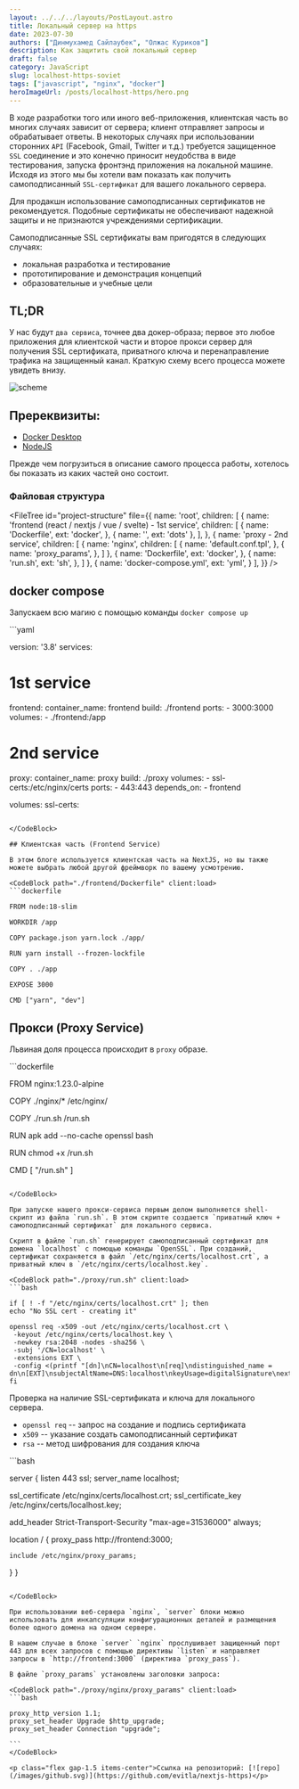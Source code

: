 ```yaml
---
layout: ../../../layouts/PostLayout.astro
title: Локальный сервер на https
date: 2023-07-30
authors: ["Динмухамед Сайлаубек", "Олжас Куриков"]
description: Как защитить свой локальный сервер
draft: false
category: JavaScript
slug: localhost-https-soviet
tags: ["javascript", "nginx", "docker"]
heroImageUrl: /posts/localhost-https/hero.png
---
```



В ходе разработки того или иного веб-приложения, клиентская часть во многих случаях зависит от сервера; клиент отправляет запросы и обрабатывает ответы.
В некоторых случаях при использовании
сторонних `API` (Facebook, Gmail, Twitter и т.д.) требуется защищенное `SSL` соединение и это конечно приносит неудобства в виде тестирования, запуска фронтэнд приложения на локальной машине. Исходя из этого мы бы хотели вам показать как получить самоподписанный `SSL-сертификат` для вашего локального сервера.

<Quote variant="warning">
  Для продакшн использование самоподписанных сертификатов не рекомендуется.
  Подобные сертификаты не обеспечивают надежной защиты и не признаются
  учреждениями сертификации.
</Quote>

Самоподписанные SSL сертификаты вам пригодятся в следующих случаях:

- локальная разработка и тестирование
- прототипирование и демонстрация концепций
- образовательные и учебные цели

## TL;DR

У нас будут `два сервиса`, точнее два докер-образа; первое это любое приложения для клиентской части и второе прокси сервер для получения SSL сертификата, приватного ключа и перенаправление трафика на защищенный канал. Краткую схему всего процесса можете увидеть внизу.

![scheme](/posts/localhost-https/ru.png)

## Пререквизиты:

- [Docker Desktop](https://www.docker.com/products/docker-desktop/)
- [NodeJS](https://nodejs.org/en)

Прежде чем погрузиться в описание самого процесса работы, хотелось бы показать из каких частей оно состоит.

### Файловая структура

<FileTree id="project-structure" file={{
    name: 'root',
    children: [
      {
        name: 'frontend (react / nextjs / vue / svelte) - 1st service',
        children: [
          {
            name: 'Dockerfile',
            ext: 'docker',
          },
          {
            name: '',
            ext: 'dots'
          },
        ],
      },
      {
        name: 'proxy - 2nd service',
        children: [
          {
            name: 'nginx',
            children: [
              {
                name: 'default.conf.tpl',
              },
              {
                name: 'proxy_params',
              },
            ]
          },
          {
            name: 'Dockerfile',
            ext: 'docker',
          },
          {
            name: 'run.sh',
            ext: 'sh',
          },
        ]
      },
      {
        name: 'docker-compose.yml',
        ext: 'yml',
      }
    ],
  }} />

## docker compose

Запускаем всю магию с помощью команды `docker compose up`

<CodeBlock path="./docker-compose.yml" client:load>
```yaml

version: '3.8'
services:

  # 1st service
  frontend:
    container_name: frontend
    build: ./frontend
    ports:
      - 3000:3000
    volumes:
      - ./frontend:/app

  # 2nd service
  proxy:
    container_name: proxy
    build: ./proxy
    volumes:
      - ssl-certs:/etc/nginx/certs
    ports:
      - 443:443
    depends_on:
      - frontend

  volumes:
    ssl-certs:
````

</CodeBlock>

## Клиентская часть (Frontend Service)

В этом блоге используется клиентская часть на NextJS, но вы также можете выбрать любой другой фреймворк по вашему усмотрению.

<CodeBlock path="./frontend/Dockerfile" client:load>
```dockerfile
  
FROM node:18-slim

WORKDIR /app

COPY package.json yarn.lock ./app/

RUN yarn install --frozen-lockfile

COPY . ./app

EXPOSE 3000

CMD ["yarn", "dev"]

````
</CodeBlock>

## Прокси (Proxy Service)

Львиная доля процесса происходит в `proxy` образе.

<CodeBlock path="./proxy/Dockerfile" client:load>
```dockerfile

FROM nginx:1.23.0-alpine

COPY ./nginx/* /etc/nginx/

COPY ./run.sh /run.sh

RUN apk add --no-cache openssl bash

RUN chmod +x /run.sh

CMD [ "/run.sh" ]
````

</CodeBlock>

При запуске нашего прокси-сервиса первым делом выполняется shell-скрипт из файла `run.sh`. В этом скрипте создается `приватный ключ + самоподписанный сертификат` для локального сервиса.

Скрипт в файле `run.sh` генерирует самоподписанный сертификат для домена `localhost` c помощью команды `OpenSSL`. При созданий, сертификат сохраняется в файл `/etc/nginx/certs/localhost.crt`, а приватный ключ в `/etc/nginx/certs/localhost.key`.

<CodeBlock path="./proxy/run.sh" client:load>
```bash

if [ ! -f "/etc/nginx/certs/localhost.crt" ]; then
echo "No SSL cert - creating it"

openssl req -x509 -out /etc/nginx/certs/localhost.crt \
 -keyout /etc/nginx/certs/localhost.key \
 -newkey rsa:2048 -nodes -sha256 \
 -subj '/CN=localhost' \
 -extensions EXT \
 -config <(printf "[dn]\nCN=localhost\n[req]\ndistinguished_name = dn\n[EXT]\nsubjectAltName=DNS:localhost\nkeyUsage=digitalSignature\nextendedKeyUsage=serverAuth")
fi

````
</CodeBlock>

Проверка на наличие SSL-сертификата и ключа для локального сервера.

- `openssl req` -- запрос на создание и подпись сертификата
- `x509` -- указание создать самоподписанный сертификат
- `rsa` -- метод шифрования для создания ключа

<CodeBlock path="./proxy/nginx/default.conf.tpl" client:load>
```bash

server {
  listen 443 ssl;
  server_name localhost;

  ssl_certificate /etc/nginx/certs/localhost.crt;
  ssl_certificate_key /etc/nginx/certs/localhost.key;

  add_header Strict-Transport-Security "max-age=31536000" always;

  location / {
    proxy_pass http://frontend:3000;

    include /etc/nginx/proxy_params;
  }
}
````

</CodeBlock>

При использовании веб-сервера `nginx`, `server` блоки можно использовать для инкапсуляции конфигурационных деталей и размещения более одного домена на одном сервере.

В нашем случае в блоке `server` `nginx` прослушивает защищенный порт 443 для всех запросов с помощью директивы `listen` и направляет запросы в `http://frontend:3000` (директива `proxy_pass`).

В файле `proxy_params` установлены заголовки запроса:

<CodeBlock path="./proxy/nginx/proxy_params" client:load>
```bash

proxy_http_version 1.1;
proxy_set_header Upgrade $http_upgrade;
proxy_set_header Connection "upgrade";

```
</CodeBlock>

<p class="flex gap-1.5 items-center">Ссылка на репозиторий: [![repo](/images/github.svg)](https://github.com/evitla/nextjs-https)</p>

